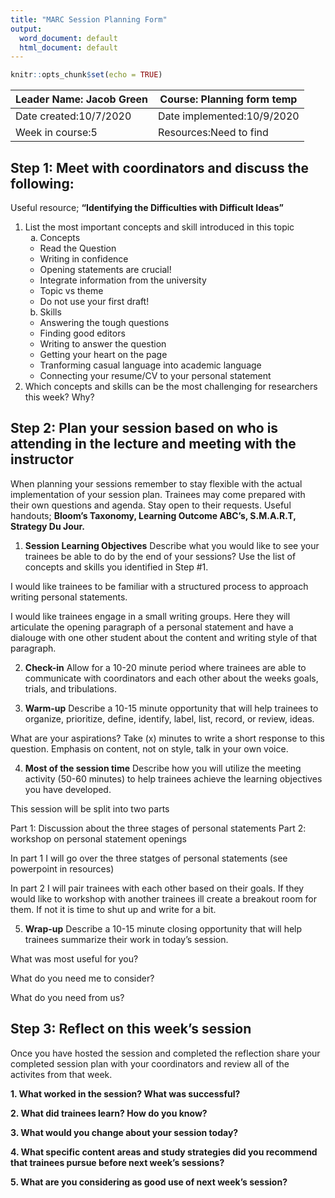```yaml
---
title: "MARC Session Planning Form"
output:
  word_document: default
  html_document: default
---
```


```r
knitr::opts_chunk$set(echo = TRUE)
```

| Leader Name: Jacob Green | Course: Planning form temp     |
|--------------------------|--------------------------------|
| Date created:10/7/2020   | Date implemented:10/9/2020     |
| Week in course:5         | Resources:Need to find         |

## Step 1: Meet with coordinators and discuss the following:
Useful resource; **"Identifying the Difficulties with Difficult Ideas"**

1. List the most important concepts and skill introduced in this topic
    a. Concepts
      * Read the Question
      * Writing in confidence
      * Opening statements are crucial!
      * Integrate information from the university
      * Topic vs theme
      * Do not use your first draft!

    b. Skills
      * Answering the tough questions
      * Finding good editors
      * Writing to answer the question
      * Getting your heart on the page
      * Tranforming casual language into academic language
      * Connecting your resume/CV to your personal statement

2. Which concepts and skills can be the most challenging for researchers this week? Why?

## Step 2: Plan your session based on who is attending in the lecture and meeting with the instructor
When planning your sessions remember to stay flexible with the actual implementation of your session plan. Trainees may come prepared with their own questions and agenda. Stay open to their requests. Useful handouts; **Bloom's Taxonomy, Learning Outcome ABC's, S.M.A.R.T, Strategy Du Jour.**

1. **Session Learning Objectives**
Describe what you would like to see your trainees be able to do by the end of your sessions? Use the list of concepts and skills you identified in Step #1.

I would like trainees to be familiar with a structured process to approach writing personal statements.

I would like trainees engage in a small writing groups. Here they will articulate the opening paragraph of a personal statement and have a dialouge with one other student about the content and writing style of that paragraph. 

2. **Check-in**
Allow for a 10-20 minute period where trainees are able to communicate with coordinators and each other about the weeks goals, trials, and tribulations.

3. **Warm-up**
Describe a 10-15 minute opportunity that will help trainees to organize, prioritize, define, identify, label, list, record, or review, ideas.

What are your aspirations? 
Take (x) minutes to write a short response to this question. Emphasis on content, not on style, talk in your own voice.

4. **Most of the session time**
Describe how you will utilize the meeting activity (50-60 minutes) to help trainees achieve the learning objectives you have developed.

This session will be split into two parts

Part 1: Discussion about the three stages of personal statements
Part 2: workshop on personal statement openings

In part 1 I will go over the three statges of personal statements (see powerpoint in resources)

In part 2 I will pair trainees with each other based on their goals. If they would like to workshop with another trainees ill create a breakout room for them. If not it is time to shut up and write for a bit. 

5. **Wrap-up**
Describe a 10-15 minute closing opportunity that will help trainees summarize their work in today's session. 

What was most useful for you?

What do you need me to consider?

What do you need from us?

## Step 3: Reflect on this week's session
Once you have hosted the session and completed the reflection share your completed session plan with your coordinators and review all of the activites from that week.

**1. What worked in the session? What was successful?**

**2. What did trainees learn? How do you know?**

**3. What would you change about your session today?**

**4. What specific content areas and study strategies did you recommend that trainees pursue before next week's sessions?**

**5. What are you considering as good use of next week's session?**

